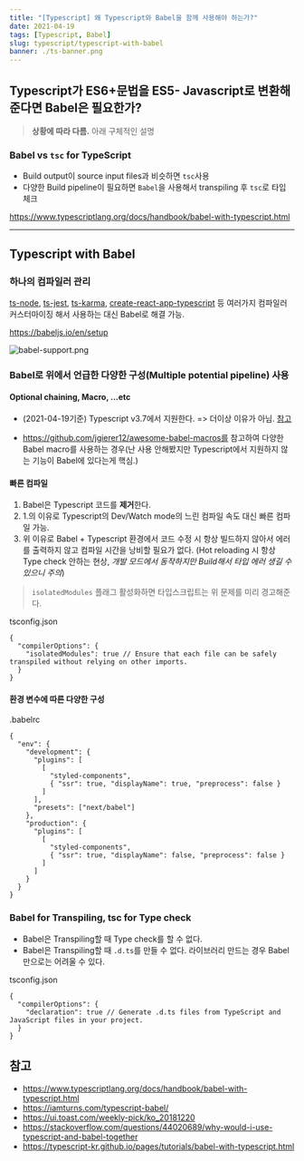 ```yaml
---
title: "[Typescript] 왜 Typescript와 Babel을 함께 사용해야 하는가?"
date: 2021-04-19
tags: [Typescript, Babel]
slug: typescript/typescript-with-babel
banner: ./ts-banner.png
---
```


## Typescript가 ES6+문법을 ES5- Javascript로 변환해준다면 Babel은 필요한가?

> **상황에 따라 다름.** 아래 구체적인 설명

### Babel vs `tsc` for TypeScript

- Build output이 source input files과 비슷하면 `tsc`사용
- 다양한 Build pipeline이 필요하면 `Babel`을 사용해서 transpiling 후 `tsc`로 타입 체크

https://www.typescriptlang.org/docs/handbook/babel-with-typescript.html

---

## Typescript with Babel

### 하나의 컴파일러 관리

[ts-node](https://github.com/TypeStrong/ts-node), [ts-jest](https://github.com/kulshekhar/ts-jest), [ts-karma](https://github.com/monounity/karma-typescript), [create-react-app-typescript](https://github.com/wmonk/create-react-app-typescript) 등 여러가지 컴파일러 커스터마이징 해서 사용하는 대신 Babel로 해결 가능.

https://babeljs.io/en/setup

![babel-support.png](./babel-support.png)

### Babel로 위에서 언급한 다양한 구성(Multiple potential pipeline) 사용

#### Optional chaining, Macro, ...etc

- (2021-04-19기준) Typescript v3.7에서 지원한다. => 더이상 이유가 아님. [참고](https://www.typescriptlang.org/docs/handbook/release-notes/typescript-3-7.html)

- https://github.com/jgierer12/awesome-babel-macros를 참고하여 다양한 Babel macro를 사용하는 경우(난 사용 안해봤지만 Typescript에서 지원하지 않는 기능이 Babel에 있다는게 핵심.)

#### 빠른 컴파일

1. Babel은 Typescript 코드를 **제거**한다.
2. 1.의 이유로 Typescript의 Dev/Watch mode의 느린 컴파일 속도 대신 빠른 컴파일 가능.
3. 위 이유로 Babel + Typescript 환경에서 코드 수정 시 항상 빌드하지 않아서 에러를 출력하지 않고 컴파일 시간을 낭비할 필요가 없다. (Hot reloading 시 항상 Type check 안하는 현상, _개발 모드에서 동작하지만 Build해서 타입 에러 생길 수 있으니 주의_)

> `isolatedModules` 플래그 활성화하면 타입스크립트는 위 문제를 미리 경고해준다.

tsconfig.json

```
{
  "compilerOptions": {
    "isolatedModules": true // Ensure that each file can be safely transpiled without relying on other imports.
  }
}
```

#### 환경 변수에 따른 다양한 구성

.babelrc

```
{
  "env": {
    "development": {
      "plugins": [
        [
          "styled-components",
          { "ssr": true, "displayName": true, "preprocess": false }
        ]
      ],
      "presets": ["next/babel"]
    },
    "production": {
      "plugins": [
        [
          "styled-components",
          { "ssr": true, "displayName": false, "preprocess": false }
        ]
      ]
    }
  }
}
```

### Babel for Transpiling, tsc for Type check

- Babel은 Transpiling할 때 Type check를 할 수 없다.
- Babel은 Transpiling할 때 `.d.ts`를 만들 수 없다. 라이브러리 만드는 경우 Babel만으로는 어려울 수 있다.

tsconfig.json

```
{
  "compilerOptions": {
    "declaration": true // Generate .d.ts files from TypeScript and JavaScript files in your project.
  }
}
```

## 참고

- https://www.typescriptlang.org/docs/handbook/babel-with-typescript.html
- https://iamturns.com/typescript-babel/
- https://ui.toast.com/weekly-pick/ko_20181220
- https://stackoverflow.com/questions/44020689/why-would-i-use-typescript-and-babel-together
- https://typescript-kr.github.io/pages/tutorials/babel-with-typescript.html
